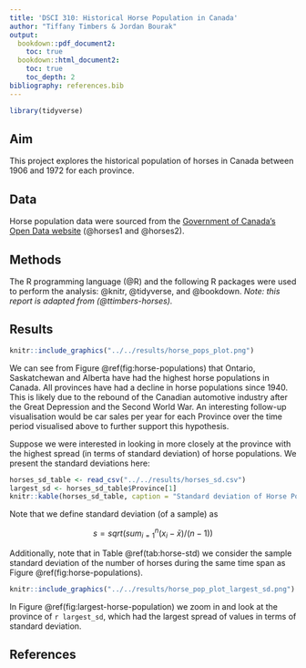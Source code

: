 ---
title: 'DSCI 310: Historical Horse Population in Canada'
author: "Tiffany Timbers & Jordan Bourak"
output:
  bookdown::pdf_document2:
    toc: true
  bookdown::html_document2:
    toc: true
    toc_depth: 2
bibliography: references.bib
---

```{r, include= FALSE}
library(tidyverse)
```

## Aim

This project explores the historical population of horses in Canada between 1906 and 1972 for each province.

## Data

Horse population data were sourced from the [Government of Canada's Open Data website](http://open.canada.ca/en/open-data) (@horses1 and @horses2).

## Methods

The R programming language (@R) and the following R packages were used to perform the analysis: @knitr, @tidyverse, and @bookdown. *Note: this report is adapted from (@ttimbers-horses).*

## Results

```{r horse-populations, out.width="100%", echo = FALSE, fig.cap = "Horse populations for all provinces in Canada from 1906 - 1972"}
knitr::include_graphics("../../results/horse_pops_plot.png")
```

We can see from Figure \@ref(fig:horse-populations) that Ontario, Saskatchewan and Alberta have had the highest horse populations in Canada. All provinces have had a decline in horse populations since 1940. This is likely due to the rebound of the Canadian automotive industry after the Great Depression and the Second World War. An interesting follow-up visualisation would be car sales per year for each Province over the time period visualised above to further support this hypothesis.

Suppose we were interested in looking in more closely at the province with the highest spread (in terms of standard deviation) of horse populations. We present the standard deviations here:

```{r horse-std, fig.cap = "Standard Deviation of Horse Population", echo = FALSE, message = FALSE}
horses_sd_table <- read_csv("../../results/horses_sd.csv")
largest_sd <- horses_sd_table$Province[1]
knitr::kable(horses_sd_table, caption = "Standard deviation of Horse Population")
```

Note that we define standard deviation (of a sample) as

$$s = sqrt( sum_{i = 1}^n(x_i - \bar{x}) / (n-1))$$

Additionally, note that in Table \@ref(tab:horse-std) we consider the sample standard deviation of the number of horses during the same time span as Figure \@ref(fig:horse-populations).

```{r largest-horse-population, out.width="50%", fig.cap = "Horse populations for the province with the largest standard deviation", echo = FALSE}
knitr::include_graphics("../../results/horse_pop_plot_largest_sd.png")
```

In Figure \@ref(fig:largest-horse-population) we zoom in and look at the province of `r largest_sd`, which had the largest spread of values in terms of standard deviation.

## References
